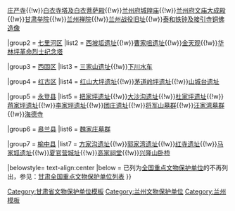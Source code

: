 {{Navbox
|name = 兰州市境内的甘肃省文物保护单位
|title = [[兰州市境内的甘肃省文物保护单位列表|兰州市境内的甘肃省文物保护单位]]
|titlestyle =
|image =
|style = text-align:left;
|groupstyle = text-align:center;
|state = {{{state<includeonly>|collapsed</includeonly>}}}
|above =

|group1 = [[城关区 (兰州市)|城关区]]
|list1 = [[白塔山公园|白塔山白塔]]{{!w}}[[庄严寺 (兰州)|庄严寺]]{{!w}}[[白衣寺塔及白衣菩萨殿]]{{!w}}[[兰州府城隍庙]]{{!w}}[[兰州府文庙|兰州府文庙大成殿]]{{!w}}[[兰州贡院|甘肃举院]]{{!w}}[[兰州禅院]]{{!w}}[[兰州战役旧址]]{{!w}}[[泰和铁钟及接引寺铜佛造像]]

|group2 = [[七里河区]]
|list2 = [[西坡坬遗址]]{{!w}}[[曹家咀遗址]]{{!w}}[[金天观]]{{!w}}[[兰州市烈士陵园|华林坪革命烈士纪念塔]]

|group3 = [[西固区]]
|list3 = [[三家山遗址]]{{!w}}[[下川水车]]

|group4 = [[红古区]]
|list4 = [[红山大坪遗址]]{{!w}}[[茅道岭坪遗址]]{{!w}}[[山城台遗址]]

|group5 = [[永登县]]
|list5 = [[把家坪遗址]]{{!w}}[[大沙沟遗址]]{{!w}}[[杜家坪遗址]]{{!w}}[[蒋家坪遗址]]{{!w}}[[李家坪遗址]]{{!w}}[[团庄遗址]]{{!w}}[[将军山墓群]]{{!w}}[[汪家湾墓群]]{{!w}}[[海德寺]]

|group6 = [[皋兰县]] 
|list6 = [[魏家庄墓群]]

|group7 = [[榆中县]]
|list7 = [[方家沟遗址]]{{!w}}[[郭家湾遗址]]{{!w}}[[红寺遗址]]{{!w}}[[马家坬遗址]]{{!w}}[[夏官营城址]]{{!w}}[[高家祠堂]]{{!w}}[[兴隆山卧桥]]

|belowstyle= text-align:center
|below = 已列为[[全国重点文物保护单位]]的不再列出，参见：[[甘肃全国重点文物保护单位列表]]
}}<noinclude>
[[Category:甘肃省文物保护单位模板]]
[[Category:兰州文物保护单位]]
[[Category:兰州模板]]
</noinclude>